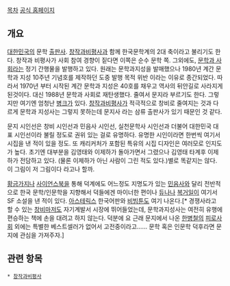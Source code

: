 [[목차]]
[http://moonji.com/ 공식 홈페이지]
== 개요 ==
[[대한민국]]의 문학 [[출판사]]. [[창작과비평사]]과 함께 한국문학계의 2대 축이라고 불리기도 한다. 창작과 비평사가 사회 참여 경향이 짙다면 이쪽은 순수 문학 쪽. 그외에도, [[문학과 사회]]라는 정기 간행물을 발행하고 있다. 원래는 문학과지성을 발매했으나 1980년 계간 문학과 지성 10주년 기념호를 제작하던 도중 발행 목적 위반 이라는 이유로 종간되었다. 따라서 1970년 부터 시작된 계간 문학과 지성은 40호를 채우고 역사의 뒤안길로 사라지게 된것이다. 대신 1988년 문학과 사회로 재탄생했다. 줄여서 문지라 부르기도 한다. 그렇지만 여기엔 엄청난 [[병크]]가 있다. [[창작과비평사]]가 적극적으로 창비로 줄여지는 것과 다르게 문학과 지성사는 그렇지 못하는데 문지사 라는 삼류 출판사가 있기 때문인 것 같다. 

문지 시인선은 창비 시인선과 민음사 시인선, 실천문학사 시인선과 더불어 대한민국 대표 시인선이라 불릴 정도로 권위 있는 걸로 유명하다. 유명한 시인이라면 한번씩 여기서 시집을 낸 적이 있을 정도. 또 캐리커처가 포함된 특유의 시집 디자인은 여러모로 인지도가 높다. 초기엔 대부분을 김영태와 이제하가 돌아가면서 그렸으나 김영태 타계후 이제하가 전담하고 있다. (물론 이제하가 아닌 사람이 그린 적도 있다.)별로 똑같지는 않다. 이 그림이 저 그림이다 라고나 할까. 

[[황금가지]]나 [[사이언스북]]을 통해 덕계에도 어느정도 지명도가 있는 [[민음사]]와 달리 전반적으로 한국 문학/인문학을 지향해서 덕들에겐 마이너한 편이나 [[듀나]]나 [[복거일]]이 여기서 SF 소설을 낸 적이 있다. [[아스테릭스]] 한국어판와 [[비빔툰]]도 여기 나온다.[* 경쟁사라고 할 수 있는 [[창비]]마저도 자기계발서 시장에 뛰어들었는데, 문학과지성사는 여전히 유행에 편승하는 책에 손을 대려고 하지 않는다. 덕분에 요 근래 문지에서 나온 [[한병철]]의 [[피로사회]] 외에는 특별한 베스트셀러가 없어서 고전중이라고...... 문학 혹은 인문학 덕후라면 문지에 관심을 가져주자.] 

== 관련 항목 ==
 * [[창작과비평사]]
